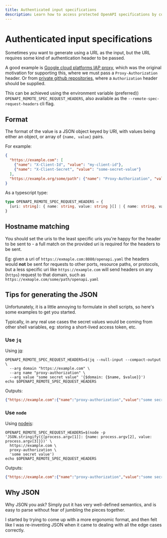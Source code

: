 ```yaml
---
title: Authenticated input specifications
description: Learn how to access protected OpenAPI specifications by configuring authentication headers for remote URLs, with examples for Google Cloud IAP proxy and private GitHub repositories.
---
```


# Authenticated input specifications

Sometimes you want to generate using a URL as the input, but the URL requires some kind of authentication
header to be passed.

A good example is [Google cloud platforms IAP proxy](https://cloud.google.com/iap/docs/concepts-overview),
which was the original motivation for supporting this, where we must pass a `Proxy-Authorization` header.
Or from [private github repositories](https://docs.github.com/en/rest/authentication/authenticating-to-the-rest-api),
where a `Authorization` header should be supplied.

This can be achieved using the environment variable (preferred)) `OPENAPI_REMOTE_SPEC_REQUEST_HEADERS`,
also available as the `--remote-spec-request-headers` cli flag.

## Format

The format of the value is a JSON object keyed by URI, with values being either an object,
or array of `{name, value}` pairs.

For example:
```json
{
  "https://example.com": [
    {"name": "X-Client-Id", "value": "my-client-id"},
    {"name": "X-Client-Secret", "value": "some-secret-value"}
  ],
  "https://example.org/some/path": {"name": "Proxy-Authorization", "value": "some token"}
}
```

As a typescript type:
```typescript
type OPENAPI_REMOTE_SPEC_REQUEST_HEADERS = {
  [uri: string]: { name: string, value: string }[] | { name: string, value: string }
}
```

## Hostname matching
You should set the uris to the least specific uris you're happy for the header to be sent to -
a full match on the provided uri is required for the headers to be sent.

Eg: given a uri of `https://exmaple.com:8080/openapi.yaml` the headers would **not**
be sent for requests to other ports, resource paths, or protocols, but a less specific
uri like `https://example.com` will send headers on any (`https`) request to that domain,
such as `https://exmaple.com/some/path/openapi.yaml`

## Tips for generating the JSON
Unfortunately, it is a little annoying to formulate in shell scripts, so here's some examples to get you started.

Typically, in any real use cases the secret values would be coming from other shell variables, eg: storing a
short-lived access token, etc.

### Use `jq`
Using [jq](https://jqlang.github.io/jq/):
```shell
OPENAPI_REMOTE_SPEC_REQUEST_HEADERS=$(jq --null-input --compact-output \
  --arg domain "https://example.com" \
  --arg name "proxy-authorization" \
  --arg value "some secret value" '{$domain: {$name, $value}}')
echo $OPENAPI_REMOTE_SPEC_REQUEST_HEADERS
```
Outputs:
```json
{"https://example.com":{"name":"proxy-authorization","value":"some secret value"}}
```

### Use `node`
Using [nodejs](https://nodejs.org/):

```shell
OPENAPI_REMOTE_SPEC_REQUEST_HEADERS=$(node -p 'JSON.stringify({[process.argv[1]]: {name: process.argv[2], value: process.argv[3]}})' \
  https://example.com \
  proxy-authorization \
  'some secret value')
echo $OPENAPI_REMOTE_SPEC_REQUEST_HEADERS
```
Outputs:
```json
{"https://example.com":{"name":"proxy-authorization","value":"some secret value"}}
```

## Why JSON
Why JSON you ask? Simply put it has very well-defined semantics, and is easy to parse without
fear of jumbling the pieces together.

I started by trying to come up with a more ergonomic format, and then felt like I was re-inventing JSON
when it came to dealing with all the edge cases correctly.
